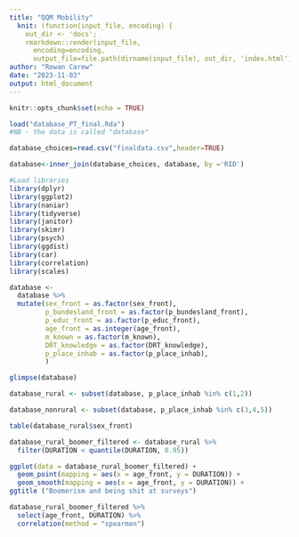 ```yaml
---
title: "QQM Mobility"
  knit: (function(input_file, encoding) {
    out_dir <- 'docs';
    rmarkdown::render(input_file,
      encoding=encoding,
      output_file=file.path(dirname(input_file), out_dir, 'index.html'))})
author: "Rowan Carew"
date: "2023-11-03"
output: html_document
---
```


```r
knitr::opts_chunk$set(echo = TRUE)
```

```r
load("database_PT_final.Rda")
#NB - the data is called "database"

database_choices=read.csv("finaldata.csv",header=TRUE)

database<-inner_join(database_choices, database, by ='RID')
```

```r
#Load libraries
library(dplyr)
library(ggplot2)
library(naniar)
library(tidyverse)
library(janitor)
library(skimr)
library(psych)
library(ggdist)
library(car)
library(correlation)
library(scales)
```

```r
database <-
  database %>%
  mutate(sex_front = as.factor(sex_front),
         p_bundesland_front = as.factor(p_bundesland_front),
         p_educ_front = as.factor(p_educ_front),
         age_front = as.integer(age_front),
         m_known = as.factor(m_known),
         DRT_knowledge = as.factor(DRT_knowledge),
         p_place_inhab = as.factor(p_place_inhab),
         )

glimpse(database)
```

```r
database_rural <- subset(database, p_place_inhab %in% c(1,2))

database_nonrural <- subset(database, p_place_inhab %in% c(3,4,5))

```

```r
table(database_rural$sex_front)

database_rural_boomer_filtered <- database_rural %>%
  filter(DURATION < quantile(DURATION, 0.95))

ggplot(data = database_rural_boomer_filtered) + 
  geom_point(mapping = aes(x = age_front, y = DURATION)) +
  geom_smooth(mapping = aes(x = age_front, y = DURATION)) +
ggtitle ("Boomerism and being shit at surveys")
```
```r
database_rural_boomer_filtered %>%
  select(age_front, DURATION) %>%
  correlation(method = "spearman")
```


